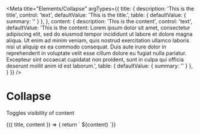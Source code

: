 
<Meta
  title="Elements/Collapse"
  argTypes={{
    title: {
      description: 'This is the title',
      control: 'text',
      defaultValue: 'This is the title.',
      table: { defaultValue: { summary: '' } },
    },
    content: {
      description: 'This is the content',
      control: 'text',
      defaultValue: 'This is the content: Lorem ipsum dolor sit amet, consectetur adipiscing elit, sed do eiusmod tempor incididunt ut labore et dolore magna aliqua. Ut enim ad minim veniam, quis nostrud exercitation ullamco laboris nisi ut aliquip ex ea commodo consequat. Duis aute irure dolor in reprehenderit in voluptate velit esse cillum dolore eu fugiat nulla pariatur. Excepteur sint occaecat cupidatat non proident, sunt in culpa qui officia deserunt mollit anim id est laborum.',
      table: { defaultValue: { summary: '' } },
    }
  }}
/>

# Collapse

Toggles visibility of content

<Canvas>
  <Story
    name='Collapse'
  >
    {({ title, content }) => {
      return `
      <v-collapse
        title='${title}'
      >
        <span>${content}</span>
      </v-collapse>
    `}}
  </Story>
</Canvas>


